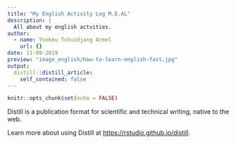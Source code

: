```yaml
---
title: "My English Activity Log M.E.AL"
description: |
  All about my english actvities.
author:
  - name: Yonkeu Tchuidjang Armel
    url: {}
date: 11-09-2019
preview: "image_english/how-to-learn-english-fast.jpg"
output:
  distill::distill_article:
    self_contained: false
---
```


```r
knitr::opts_chunk$set(echo = FALSE)
```

Distill is a publication format for scientific and technical writing, native to the web.

Learn more about using Distill at <https://rstudio.github.io/distill>.

